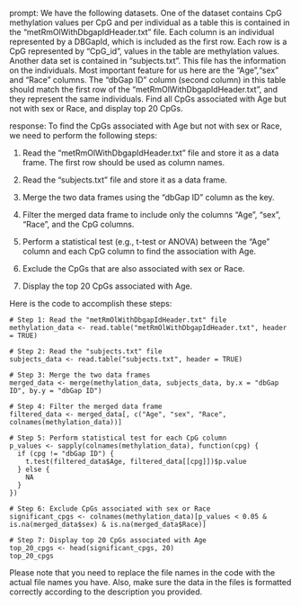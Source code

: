 prompt:
We have the following datasets. One of the dataset contains CpG methylation values per CpG and per individual as a table this is contained in the “metRmOlWithDbgapIdHeader.txt” file. Each column is an individual represented by a DBGapId, which is included as the first row. Each row is a CpG represented by "CpG_id", values in the table are methylation values. Another data set is contained in “subjects.txt”. This file has the information on the individuals. Most important feature for us here are the "Age","sex" and "Race" columns. The "dbGap ID" column (second column) in this table should match the first row of the "metRmOlWithDbgapIdHeader.txt", and they represent the same individuals. Find all CpGs associated with Age but not with sex or Race, and display top 20 CpGs.

response:
To find the CpGs associated with Age but not with sex or Race, we need to perform the following steps:

1. Read the "metRmOlWithDbgapIdHeader.txt" file and store it as a data frame. The first row should be used as column names.

2. Read the "subjects.txt" file and store it as a data frame.

3. Merge the two data frames using the "dbGap ID" column as the key.

4. Filter the merged data frame to include only the columns "Age", "sex", "Race", and the CpG columns.

5. Perform a statistical test (e.g., t-test or ANOVA) between the "Age" column and each CpG column to find the association with Age.

6. Exclude the CpGs that are also associated with sex or Race.

7. Display the top 20 CpGs associated with Age.

Here is the code to accomplish these steps:

```
# Step 1: Read the "metRmOlWithDbgapIdHeader.txt" file
methylation_data <- read.table("metRmOlWithDbgapIdHeader.txt", header = TRUE)

# Step 2: Read the "subjects.txt" file
subjects_data <- read.table("subjects.txt", header = TRUE)

# Step 3: Merge the two data frames
merged_data <- merge(methylation_data, subjects_data, by.x = "dbGap ID", by.y = "dbGap ID")

# Step 4: Filter the merged data frame
filtered_data <- merged_data[, c("Age", "sex", "Race", colnames(methylation_data))]

# Step 5: Perform statistical test for each CpG column
p_values <- sapply(colnames(methylation_data), function(cpg) {
  if (cpg != "dbGap ID") {
    t.test(filtered_data$Age, filtered_data[[cpg]])$p.value
  } else {
    NA
  }
})

# Step 6: Exclude CpGs associated with sex or Race
significant_cpgs <- colnames(methylation_data)[p_values < 0.05 & is.na(merged_data$sex) & is.na(merged_data$Race)]

# Step 7: Display top 20 CpGs associated with Age
top_20_cpgs <- head(significant_cpgs, 20)
top_20_cpgs
```

Please note that you need to replace the file names in the code with the actual file names you have. Also, make sure the data in the files is formatted correctly according to the description you provided.
